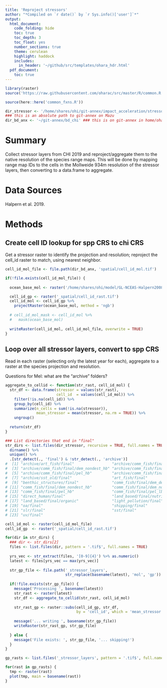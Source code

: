 ```yaml
---
title: 'Reproject stressors'
author: "*Compiled on `r date()` by `r Sys.info()['user']`*"
output: 
  html_document:
    code_folding: hide
    toc: true
    toc_depth: 3
    toc_float: yes
    number_sections: true
    theme: cerulean
    highlight: haddock
    includes: 
      in_header: '~/github/src/templates/ohara_hdr.html'
  pdf_document:
    toc: true
---
```


``` r

library(raster)
source('https://raw.githubusercontent.com/oharac/src/master/R/common.R')

source(here::here('common_fxns.R'))

dir_stressor <- '/home/shares/ohi/git-annex/impact_acceleration/stressors'
### this is an absolute path to git-annex on Mazu
dir_bd_anx <- '~/git-annex/bd_chi' ### this is on git-annex in home/ohara


```

# Summary

Collect stressor layers from CHI 2019 and reproject/aggregate them to the native resolution of the species range maps.  This will be done by mapping range map IDs to the cells in the Mollweide 934m resolution of the stressor layers, then converting to a data.frame to aggregate.

# Data Sources

Halpern et al. 2019.

# Methods

## Create cell ID lookup for spp CRS to chi CRS

Get a stressor raster to identify the projection and resolution; reproject the cell_id raster to match, using nearest neighbor.

```r

cell_id_mol_file <- file.path(dir_bd_anx, 'spatial/cell_id_mol.tif')

if(!file.exists(cell_id_mol_file)) {
  
  ocean_base_mol <- raster('/home/shares/ohi/model/GL-NCEAS-Halpern2008/tmp/ocean.tif')

  cell_id_gp <- raster('_spatial/cell_id_rast.tif')
  cell_id_mol <- cell_id_gp %>% 
    projectRaster(ocean_base_mol, method = 'ngb')
  
  # cell_id_mol_mask <- cell_id_mol %>%
  #   mask(ocean_base_mol)
  
  writeRaster(cell_id_mol, cell_id_mol_file, overwrite = TRUE)
}

```

## Loop over all stressor layers, convert to spp CRS

Read in each raster (selecting only the latest year for each), aggregate to a raster at the species projection and resolution.

Questions for Mel: what are the "archive" folders?

```r
aggregate_to_cellid <- function(str_rast, cell_id_mol) {
  str_df <- data.frame(stressor = values(str_rast),
                       cell_id  = values(cell_id_mol)) %>%
    filter(!is.na(cell_id)) %>%
    group_by(cell_id) %>%
    summarize(n_cells = sum(!is.na(stressor)),
              mean_stressor = mean(stressor, na.rm = TRUE)) %>%
    ungroup()
  
  return(str_df)
}
```

```r
### List directories that end in "final"
str_dirs <- list.files(dir_stressor, recursive = TRUE, full.names = TRUE) %>%
  dirname() %>%
  unique() %>%
  .[str_detect(., 'final') & !str_detect(., 'archive')]
#  [1] "archive/art_fish/final"                 "archive/comm_fish/final/dem_dest"      
#  [3] "archive/comm_fish/final/dem_nondest_hb" "archive/comm_fish/final/dem_nondest_lb"
#  [5] "archive/comm_fish/final/pel_hb"         "archive/comm_fish/final/pel_lb"        
#  [7] "archive/sst_old/final"                  "art_fish/final"                        
#  [9] "benthic_structures/final"               "comm_fish/final/dem_dest"              
# [11] "comm_fish/final/dem_nondest_hb"         "comm_fish/final/dem_nondest_lb"        
# [13] "comm_fish/final/pel_hb"                 "comm_fish/final/pel_lb"                
# [15] "direct_human/final"                     "land_based/final/nutrient"             
# [17] "land_based/final/organic"               "light_pollution/final"                 
# [19] "oa/final"                               "shipping/final"                        
# [21] "slr/final"                              "sst/final"                             
# [23] "uv/final" 

cell_id_mol <- raster(cell_id_mol_file)
cell_id_gp  <- raster('_spatial/cell_id_rast.tif')

for(dir in str_dirs) {
  ### dir <- str_dirs[2]
  files <- list.files(dir, pattern = '.tif$', full.names = TRUE)
  
  yrs_vec <- str_extract(files, '[0-9]{4}') %>% as.numeric()
  latest <- files[yrs_vec == max(yrs_vec)]
  
  str_gp_file <- file.path('_stressor_layers', 
                           str_replace(basename(latest), 'mol', 'gp'))
  
  if(!file.exists(str_gp_file)) {
    message('Processing ', basename(latest))
    str_rast <- raster(latest)
    str_df <- aggregate_to_cellid(str_rast, cell_id_mol)
    
    str_rast_gp <- raster::subs(cell_id_gp, str_df, 
                                by = 'cell_id', which = 'mean_stressor')
    
    message('... writing ', basename(str_gp_file))
    writeRaster(str_rast_gp, str_gp_file)
    
  } else {
    message('File exists: ', str_gp_file, '... skipping!')
  }
}
```

```r
gp_rasts <- list.files('_stressor_layers', pattern = '.tif$', full.names = TRUE)

for(rast in gp_rasts) {
  tmp <- raster(rast)
  plot(tmp, main = basename(rast))
}
```


